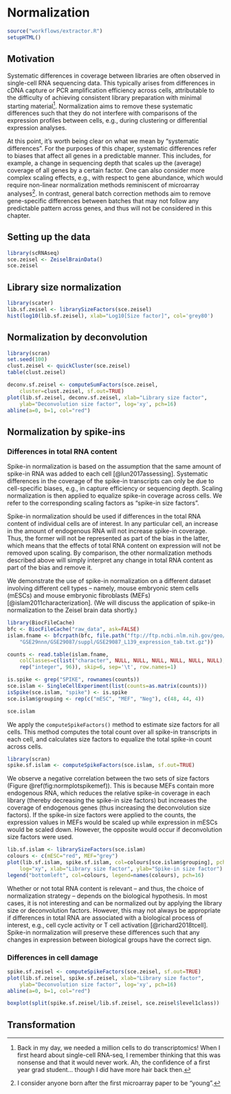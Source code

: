 # Normalization 

```r
source("workflows/extractor.R")
setupHTML()
```

## Motivation

Systematic differences in coverage between libraries are often observed in single-cell RNA sequencing data.
This typically arises from differences in cDNA capture or PCR amplification efficiency across cells, attributable to the difficulty of achieving consistent library preparation with minimal starting material^[Back in my day, we needed a million cells to do transcriptomics! When I first heard about single-cell RNA-seq, I remember thinking that this was nonsense and that it would never work. Ah, the confidence of a first year grad student... though I did have more hair back then.].
Normalization aims to remove these systematic differences such that they do not interfere with comparisons of the expression profiles between cells, e.g., during clustering or differential expression analyses.

At this point, it's worth being clear on what we mean by "systematic differences".
For the purposes of this chaper, systematic differences refer to biases that affect all genes in a predictable manner.
This includes, for example, a change in sequencing depth that scales up the (average) coverage of all genes by a certain factor.
One can also consider more complex scaling effects, e.g., with respect to gene abundance, which would require non-linear normalization methods reminiscent of microarray analyses^[I consider anyone born after the first microarray paper to be "young".].
In contrast, general batch correction methods aim to remove gene-specific differences between batches that may not follow any predictable pattern across genes, and thus will not be considered in this chapter.

## Setting up the data

```r
library(scRNAseq)
sce.zeisel <- ZeiselBrainData()
sce.zeisel 
```

## Library size normalization

```r
library(scater)
lib.sf.zeisel <- librarySizeFactors(sce.zeisel)
hist(log10(lib.sf.zeisel), xlab="Log10[Size factor]", col='grey80')
```

## Normalization by deconvolution

```r
library(scran)
set.seed(100)
clust.zeisel <- quickCluster(sce.zeisel)
table(clust.zeisel)
```

```r
deconv.sf.zeisel <- computeSumFactors(sce.zeisel, 
    cluster=clust.zeisel, sf.out=TRUE)
plot(lib.sf.zeisel, deconv.sf.zeisel, xlab="Library size factor",
    ylab="Deconvolution size factor", log='xy', pch=16)
abline(a=0, b=1, col="red")
```

## Normalization by spike-ins

### Differences in total RNA content

Spike-in normalization is based on the assumption that the same amount of spike-in RNA was added to each cell [@lun2017assessing].
Systematic differences in the coverage of the spike-in transcripts can only be due to cell-specific biases, e.g., in capture efficiency or sequencing depth.
Scaling normalization is then applied to equalize spike-in coverage across cells.
We refer to the corresponding scaling factors as "spike-in size factors".

Spike-in normalization should be used if differences in the total RNA content of individual cells are of interest.
In any particular cell, an increase in the amount of endogenous RNA will not increase spike-in coverage. 
Thus, the former will not be represented as part of the bias in the latter, which means that the effects of total RNA content on expression will not be removed upon scaling.
By comparison, the other normalization methods described above will simply interpret any change in total RNA content as part of the bias and remove it.

We demonstrate the use of spike-in normalization on a different dataset involving different cell types -- namely, mouse embryonic stem cells (mESCs) and mouse embryonic fibroblasts (MEFs) [@islam2011characterization].
(We will discuss the application of spike-in normalization to the Zeisel brain data shortly.)

```r
library(BiocFileCache)
bfc <- BiocFileCache("raw_data", ask=FALSE)
islam.fname <- bfcrpath(bfc, file.path("ftp://ftp.ncbi.nlm.nih.gov/geo/series",
    "GSE29nnn/GSE29087/suppl/GSE29087_L139_expression_tab.txt.gz"))

counts <- read.table(islam.fname,
    colClasses=c(list("character", NULL, NULL, NULL, NULL, NULL, NULL),
    rep("integer", 96)), skip=6, sep='\t', row.names=1)

is.spike <- grep("SPIKE", rownames(counts))
sce.islam <- SingleCellExperiment(list(counts=as.matrix(counts)))
isSpike(sce.islam, "spike") <- is.spike
sce.islam$grouping <- rep(c("mESC", "MEF", "Neg"), c(48, 44, 4))

sce.islam
```

We apply the `computeSpikeFactors()` method to estimate size factors for all cells.
This method computes the total count over all spike-in transcripts in each cell, and calculates size factors to equalize the total spike-in count across cells.

```r
library(scran)
spike.sf.islam <- computeSpikeFactors(sce.islam, sf.out=TRUE)
```

We observe a negative correlation between the two sets of size factors (Figure \@ref(fig:normplotspikemef)).
This is because MEFs contain more endogenous RNA, which reduces the relative spike-in coverage in each library (thereby decreasing the spike-in size factors) but increases the coverage of endogenous genes (thus increasing the deconvolution size factors).
If the spike-in size factors were applied to the counts, the expression values in MEFs would be scaled up while expression in mESCs would be scaled down.
However, the opposite would occur if deconvolution size factors were used.

```r
lib.sf.islam <- librarySizeFactors(sce.islam)
colours <- c(mESC="red", MEF="grey")
plot(lib.sf.islam, spike.sf.islam, col=colours[sce.islam$grouping], pch=16, 
    log="xy", xlab="Library size factor", ylab="Spike-in size factor")
legend("bottomleft", col=colours, legend=names(colours), pch=16)
```

Whether or not total RNA content is relevant -- and thus, the choice of normalization strategy -- depends on the biological hypothesis. 
In most cases, it is not interesting and can be normalized out by applying the library size or deconvolution factors. 
However, this may not always be appropriate if differences in total RNA are associated with a biological process of interest, e.g., cell cycle activity or T cell activation [@richard2018tcell].
Spike-in normalization will preserve these differences such that any changes in expression between biological groups have the correct sign.

### Differences in cell damage

```r
spike.sf.zeisel <- computeSpikeFactors(sce.zeisel, sf.out=TRUE)
plot(lib.sf.zeisel, spike.sf.zeisel, xlab="Library size factor",
    ylab="Deconvolution size factor", log='xy', pch=16)
abline(a=0, b=1, col="red")
```

```r
boxplot(split(spike.sf.zeisel/lib.sf.zeisel, sce.zeisel$level1class))
```

## Transformation
